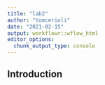 ---
title: "lab2"
author: "tomcerioli"
date: "2021-02-15"
output: workflowr::wflow_html
editor_options:
  chunk_output_type: console
---

## Introduction

```{r}

```

